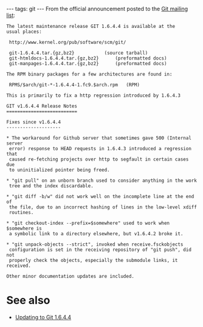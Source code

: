 ---
tags: git
---
From the official announcement posted to the [[Git mailing list]]:

<pre>The latest maintenance release GIT 1.6.4.4 is available at the
usual places:

 http://www.kernel.org/pub/software/scm/git/

 git-1.6.4.4.tar.{gz,bz2}			(source tarball)
 git-htmldocs-1.6.4.4.tar.{gz,bz2}		(preformatted docs)
 git-manpages-1.6.4.4.tar.{gz,bz2}		(preformatted docs)

The RPM binary packages for a few architectures are found in:

 RPMS/$arch/git-*-1.6.4.4-1.fc9.$arch.rpm	(RPM)

This is primarily to fix a http regression introduced by 1.6.4.3

GIT v1.6.4.4 Release Notes
==========================

Fixes since v1.6.4.4
--------------------

* The workaround for Github server that sometimes gave 500 (Internal server
 error) response to HEAD requests in 1.6.4.3 introduced a regression that
 caused re-fetching projects over http to segfault in certain cases due
 to uninitialized pointer being freed.

* "git pull" on an unborn branch used to consider anything in the work
 tree and the index discardable.

* "git diff -b/w" did not work well on the incomplete line at the end of
 the file, due to an incorrect hashing of lines in the low-level xdiff
 routines.

* "git checkout-index --prefix=$somewhere" used to work when $somewhere is
 a symbolic link to a directory elsewhere, but v1.6.4.2 broke it.

* "git unpack-objects --strict", invoked when receive.fsckobjects
 configuration is set in the receiving repository of "git push", did not
 properly check the objects, especially the submodule links, it received.

Other minor documentation updates are included.</pre>

= See also =

* [[Updating to Git 1.6.4.4]]
